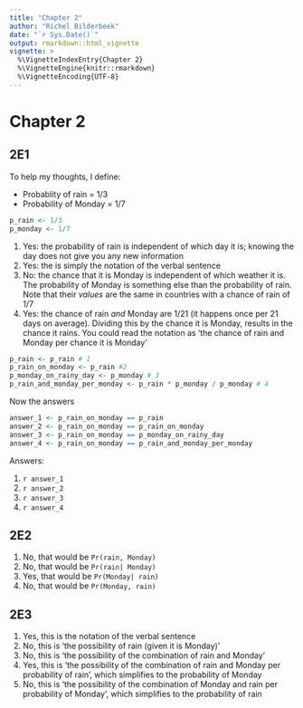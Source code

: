 ```yaml
---
title: "Chapter 2"
author: "Richel Bilderbeek"
date: "`r Sys.Date()`"
output: rmarkdown::html_vignette
vignette: >
  %\VignetteIndexEntry{Chapter 2}
  %\VignetteEngine{knitr::rmarkdown}
  %\VignetteEncoding{UTF-8}
---
```


# Chapter 2

## 2E1

To help my thoughts, I define:

 * Probablity of rain = 1/3
 * Probability of Monday = 1/7

```r
p_rain <- 1/3
p_monday <- 1/7
```

(1) Yes: the probability of rain is independent of which day it is; knowing the day does not give you any new information
(2) Yes: the is simply the notation of the verbal sentence
(3) No: the chance that it is Monday is independent of which weather it is. The probability of Monday is something else than the probability of rain. Note that their *values* are the same in countries with a chance of rain of 1/7
(4) Yes: the chance of rain *and* Monday are 1/21 (it happens once per 21 days on average). Dividing this by the chance it is Monday, results in the chance it rains. You could read the notation as 'the chance of rain and Monday per chance it is Monday'

```r
p_rain <- p_rain # 1
p_rain_on_monday <- p_rain #2
p_monday_on_rainy_day <- p_monday # 3
p_rain_and_monday_per_monday <- p_rain * p_monday / p_monday # 4
```

Now the answers

```r
answer_1 <- p_rain_on_monday == p_rain
answer_2 <- p_rain_on_monday == p_rain_on_monday
answer_3 <- p_rain_on_monday == p_monday_on_rainy_day
answer_4 <- p_rain_on_monday == p_rain_and_monday_per_monday
```

Answers:

 1. `r answer_1`
 2. `r answer_2`
 3. `r answer_3`
 4. `r answer_4`

## 2E2

 1. No, that would be `Pr(rain, Monday)`
 2. No, that would be `Pr(rain| Monday)`
 3. Yes, that would be `Pr(Monday| rain)`
 4. No, that would be `Pr(Monday, rain)`
 
## 2E3

 1. Yes, this is the notation of the verbal sentence
 2. No, this is 'the possibility of rain (given it is Monday)'
 3. No, this is 'the possibility of the combination of rain and Monday'
 4. Yes, this is 'the possibility of the combination of rain and Monday per probability of rain', which simplifies to the probability of Monday
 5. No, this is 'the possibility of the combination of Monday and rain per probability of Monday', which simplifies to the probability of rain
 
 